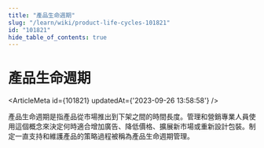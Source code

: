 ```yaml
---
title: "產品生命週期"
slug: "/learn/wiki/product-life-cycles-101821"
id: "101821"
hide_table_of_contents: true
---
```



# 產品生命週期

<ArticleMeta id={101821} updatedAt={'2023-09-26 13:58:58'} />
<div className='border-solid border-b border-t-0 my-4 border-[var(--ifm-color-gray-300)]' />

產品生命週期是指產品從市場推出到下架之間的時間長度。管理和營銷專業人員使用這個概念來決定何時適合增加廣告、降低價格、擴展新市場或重新設計包裝。制定一直支持和維護產品的策略過程被稱為產品生命週期管理。
